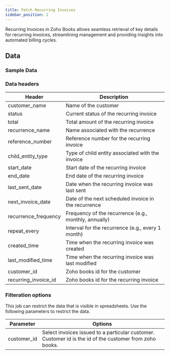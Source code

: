 ```yaml
---
title: Fetch Recurring Invoices
sidebar_position: 2
---
```



Recurring Invoices in Zoho Books allows seamless retrieval of key details for recurring invoices, streamlining management and providing insights into automated billing cycles.

<AddJob
  template="gsheet_zoho_books_db_get_recurring_invoices"
/>


## Data

### Sample Data

<Gsheet
  src="https://docs.google.com/spreadsheets/d/1-gX-uq5YrTW-6gQJYM-mNXitEOfJLTiQCvPtV8CR1Yc/edit#gid=583424710"
/>


### Data headers

| Header                 | Description                                           |
|------------------------|-------------------------------------------------------|
| customer_name          | Name of the customer                                   |
| status                 | Current status of the recurring invoice               |
| total                  | Total amount of the recurring invoice                 |
| recurrence_name        | Name associated with the recurrence                    |
| reference_number       | Reference number for the recurring invoice             |
| child_entity_type      | Type of child entity associated with the invoice       |
| start_date             | Start date of the recurring invoice                    |
| end_date               | End date of the recurring invoice                      |
| last_sent_date         | Date when the recurring invoice was last sent          |
| next_invoice_date      | Date of the next scheduled invoice in the recurrence   |
| recurrence_frequency   | Frequency of the recurrence (e.g., monthly, annually)  |
| repeat_every           | Interval for the recurrence (e.g., every 1 month)      |
| created_time           | Time when the recurring invoice was created            |
| last_modified_time     | Time when the recurring invoice was last modified      |
| customer_id            | Zoho books id for the customer                     |
| recurring_invoice_id   | Zoho books id for the recurring invoice            |


### Filteration options

This job can restrict the data that is visible in spreadsheets. Use the following parameters to restrict the data.

| Parameter | Options |
|----|----|
| customer_id | Select invoices issued to a particular customer. Customer id is the id of the customer from zoho books.  |

<!---
## Others

### Similar jobs

Similar sort of data can be achieved by using get accounting transaction job and filtering it by invoice type. 

### Reports that use this job

Here are some of the report templates that use this job: 
-->